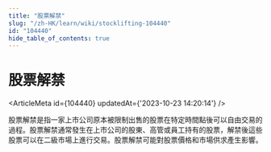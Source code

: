 ```yaml
---
title: "股票解禁"
slug: "/zh-HK/learn/wiki/stocklifting-104440"
id: "104440"
hide_table_of_contents: true
---
```



<Breadcrumbs current="股票解禁" />

# 股票解禁

<ArticleMeta id={104440} updatedAt={'2023-10-23 14:20:14'} />
<div className='border-solid border-b border-t-0 my-4 border-[var(--ifm-color-gray-300)]' />

股票解禁是指一家上市公司原本被限制出售的股票在特定時間點後可以自由交易的過程。股票解禁通常發生在上市公司的股東、高管或員工持有的股票，解禁後這些股票可以在二級市場上進行交易。股票解禁可能對股票價格和市場供求產生影響。
